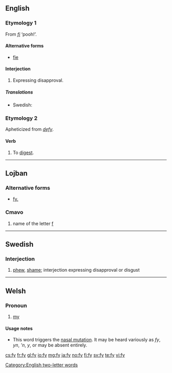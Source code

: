 ==English==

===Etymology 1===
From {{etyl|la}} ''[[fi]]'' ‘pooh!’.

====Alternative forms====
* [[fie]]

====Interjection====
{{head|en|interjection}}

# {{archaic}} Expressing disapproval.

=====Translations=====
{{trans-top|expression}}
* Swedish: {{t+|sv|fy}}
{{trans-mid}}
{{trans-bottom}}

===Etymology 2===
Apheticized from ''[[defy]]''.

====Verb====
{{head|en|verb}}

# {{obsolete}} To [[digest]].

[[Category:English two-letter words]]

----

==Lojban==

===Alternative forms===
* [[fy.]]

===Cmavo===
{{jbo-cmavo}}

# name of the letter [[f]]

----

==Swedish==

===Interjection===
{{head|sv|interjection}}

# [[phew]], [[shame]]; interjection expressing disapproval or disgust

----

==Welsh==

===Pronoun===
{{head|cy|pronoun}}

# [[my]]

====Usage notes====
* This word triggers the [[nasal mutation]]. It may be heard variously as ''fy'', ''yn'', '''n'', ''y'', or may be absent entirely.

[[cs:fy]]
[[fr:fy]]
[[gl:fy]]
[[io:fy]]
[[mg:fy]]
[[ja:fy]]
[[no:fy]]
[[fi:fy]]
[[sv:fy]]
[[te:fy]]
[[vi:fy]]